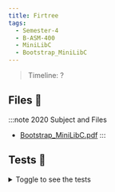 ```yaml
---
title: Firtree
tags:
  - Semester-4
  - B-ASM-400
  - MiniLibC
  - Bootstrap_MiniLibC
---
```

> Timeline: ?


## Files 📂

:::note 2020 Subject and Files
- [Bootstrap_MiniLibC.pdf](https://github.com/Studio-17/Epitech-Subjects/raw/main/Semester-4/B-ASM-400/MiniLibC/Bootstrap_MiniLibC/Bootstrap_MiniLibC.pdf)
:::

## Tests 🤖
<details>
  <summary>Toggle to see the tests</summary>
  <div>
Yo
  </div>
</details>
